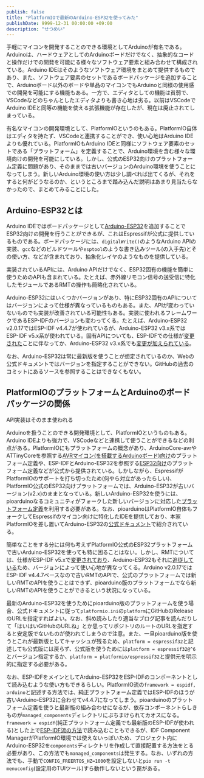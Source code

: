 ```yaml
---
publish: false
title: "PlatformIOで最新のArduino-ESP32を使ってみた"
publishDate: 9999-12-31 00:00:00 +09:00
description: "せつめい"
---
```


手軽にマイコンを開発することのできる環境としてArduinoが有名である。Arduinoは、ハードウェアとしてのArduinoボードだけでなく、抽象的なコードと操作だけでの開発を可能にる様々なソフトウェア要素と組み合わせて構成されている。Arduino IDEはそのようなソフトウェア環境をまとめて提供するものであり、また、ソフトウェア要素のセットであるボードパッケージを追加することで、Arduinoボード以外のボードや単品のマイコンでもArduinoと同様の使用感での開発を可能にする機能もある。一方で、エディタとしての機能は貧弱で、VSCodeなどのちゃんとしたエディタよりも書き心地は劣る。以前はVSCodeでArduino IDEと同等の機能を使える拡張機能が存在したが、現在は廃止されてしまっている。

有名なマイコンの開発環境として、PlatformIOというのもある。PlatformIO自体はエディタを持たず、VSCodeと連携することができ、使い心地はArduino IDEよりも優れている。PlatformIOもArduino IDEと同様にソフトウェア要素のセットである「プラットフォーム」を定義することで、Arduino環境を含む様々な環境向けの開発を可能にしている。しかし、公式のESP32向けのプラットフォーム定義に問題があり、そのままでは古いバージョンのArduino環境を使うことになってしまう。新しいArduino環境の使い方は少し調べれば出てくるが、それをすると何がどうなるのか、というところまで踏み込んだ説明はあまり見当たらなかったので、まとめてみることにした。

## Arduino-ESP32とは

Arduino IDEではボードパッケージとして[Arduino-ESP32](https://github.com/espressif/arduino-esp32)を追加することでESP32向けの開発を行うことができるが、これはEspressifが公式に提供しているものである。ボードパッケージには、`digitalWrite()`のようなArduino APIの実装、`gcc`などのビルドツールや`esptool`のような書き込みツール(の入手先)とその使い方、などが含まれており、抽象化レイヤのようなものを提供している。

実装されているAPIには、Arduino APIだけでなく、ESP32固有の機能を簡単に使うためのAPIも含まれている。たとえば、赤外線リモコン信号の送受信に特化したモジュールであるRMTの操作も簡略化されている。

Arduino-ESP32にはいくつかバージョンがあり、特にESP32固有のAPIについてはバージョンによって仕様が異なっているものもある。また、APIが変わっていないものでも実装が改善されている可能性もある。実装に使われるフレームワークであるESP-IDFのバージョンも変わってくる。たとえば、Arduino-ESP32 v2.0.17ではESP-IDF v4.4.7が使われているが、Arduino-ESP32 v3.x系ではESP-IDF v5.x系が使われている。固有APIについても、ESP-IDFでの仕様が[変更された](https://docs.espressif.com/projects/esp-idf/en/v5.5/esp32/migration-guides/release-5.x/5.0/peripherals.html)ことに伴なってか、Arduino-ESP32 v3.x系でも[変更が加えられている](https://docs.espressif.com/projects/arduino-esp32/en/latest/migration_guides/2.x_to_3.0.html)。

なお、Arduino-ESP32は常に最新版を使うことが想定されているのか、Webの公式ドキュメントではバージョンを指定することができない。GitHubの過去のコミットにあるソースを参照することはできなくもない。

## PlatformIOのプラットフォームとArduinoのボードパッケージの関係

API実装はそのまま使われる

Arduinoを扱うことのできる開発環境として、PlatformIOというものもある。Arduino IDEよりも強力で、VSCodeなどと連携して使うことができるなどの利点がある。PlatformIOにもプラットフォームの概念があり、ArduinoCore-avrやATTinyCoreを参照する[AVRマイコン(を搭載するArduinoボード)向け](https://github.com/platformio/platform-atmelavr)のプラットフォーム定義や、ESP-IDFとArduino-ESP32を参照する[ESP32向け](https://github.com/platformio/platform-espressif32)のプラットフォーム定義などが公式から提供されている。しかしながら、EspressifがPlatformIOのサポートを打ち切ったため(何やら対立があったらしい)、PlatformIO公式のESP32向けプラットフォームでは、Arduino-ESP32が古いバージョン(v2.x)のままとなっている。新しいArduino-ESP32を使うには、pioarduinoなるコミュニティがフォークした新しいバージョンに対応した[プラットフォーム定義](https://github.com/pioarduino/platform-espressif32)を利用する必要がある。なお、pioarduinoはPlatformIO自体もフォークしてEspressifのマイコン向けに特化したIDEを提供しており、本家PlatformIOを差し置いてArduino-ESP32の[公式ドキュメント](https://docs.espressif.com/projects/arduino-esp32/en/latest/third_party/pioarduino.html)で紹介されている。

簡単なことをする分には何も考えずPlatformIO公式のESP32プラットフォームで古いArduino-ESP32を使っても特に困ることはない。しかし、RMTについては、仕様がESP-IDF v5.xで[変更されており](https://docs.espressif.com/projects/esp-idf/en/v5.5/esp32/migration-guides/release-5.x/5.0/peripherals.html#rmt-driver)、Arduino-ESP32もそれに[追従している](https://docs.espressif.com/projects/arduino-esp32/en/latest/migration_guides/2.x_to_3.0.html#rmt)ため、バージョンによって使い心地が異なってくる。Arduino v2.0.17ではESP-IDF v4.4.7ベースなので古いRMTのAPIで、公式のプラットフォームでは新しいRMTのAPIを使うことはできず、pioarduino版のプラットフォームでなら新しいRMTのAPIを使うことができるという状況になっている。

最新のArduino-ESP32を使うためにpioarduino版のプラットフォームを使う場合、公式ドキュメントに従って`platformio.ini`の`platform`にGitHubのReleaseのURLを指定すればよい。なお、斜め読みしたり適当なブログ記事を読んだりして「はいはいGitHubのURLね」とか思ってリポジトリのルートのURLを指定すると安定版でないものが使われてしまうので注意。また、一旦pioarduino版を使うとこれが最新版としてキャッシュが残るため、`platform = espressif32`と記述しても公式版には戻らず、公式版を使うためには`platform = espressif32@^6`とバージョン指定するか、`platform = platformio/espressif32`と提供元を明示的に指定する必要がある。

なお、ESP-IDFをメインとしてArduino-ESP32をESP-IDFのコンポーネントとして読み込むような使い方もできるらしい。PlatformIO流の`framework = espidf, arduino`と記述する方法では、純正プラットフォーム定義ではESP-IDFのほうが古いArduino-ESP32に合わせてv4.4.7になってしまう。pioarduinoのプラットフォーム定義を使うと最新版の組み合わせになるが、依存コンポーネントらしきものが`managed_components`ディレクトリにぶちまけられてカオスになる。`framework = espidf`(純正プラットフォーム定義でも最新版のESP-IDFが使われる)とした上で[ESP-IDF流の方法](https://docs.espressif.com/projects/arduino-esp32/en/latest/esp-idf_component.html)で読み込むこともできるが、IDF Component ManagerがPlatformIO環境では使えないっぽいため、プロジェクト内にArduino-ESP32を`components`ディレクトリを作成して直接配置する方法をとる必要があり、この方法でも`managed_components`は発生する。なお、いずれの方法でも、手動で`CONFIG_FREERTOS_HZ=1000`を設定しないと`pio run -t menuconfig`(設定用のTUIツール)すら動作しないという罠がある。
